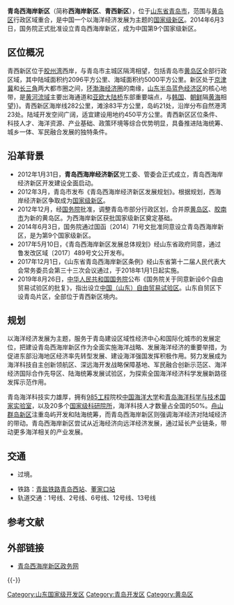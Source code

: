 {{About|位于青岛市的国家级新区|与西海岸新区范围重叠的区级行政单位|黄岛区}}
{{Infobox New Area
|新区名称       = 青岛西海岸新区<br/>Qingdao West Coast New Area
|城市图片=[[File:Qingdao_West_Coas_New_Area_Logo.jpg|300px]]
|国家           = {{PRC}}
|地区           = [[环渤海经济区|环渤海经济区]]（[[华东|华东]]）
|城市           = [[青岛市|青岛市]]
|定位           = [[国家级新区|国家级新区]]<br>海洋科技自主创新领航区<br>深远海开发战略保障基地<br>军民融合创新示范区<br>海洋经济国际合作先导区<br>陆海统筹发展试验区{{参|name=国家级新区|{{cite|url=http://finance.sina.com.cn/china/dfjj/20140609/100619353166.shtml|title=国务院关于同意设立青岛西海岸新区的批复|publisher=中国政府网|date=2014-06-09}}}}
|设立           = 2014年6月3日（[[中华人民共和国国务院|国务院]]批复设立）
|位置图片     = [[File:China_Qingdao_Huangdao_location_map.svg|300px]]
|毗邻 = [[潍坊市|潍坊市]][[诸城市|诸城市]]<br/>[[日照市|日照市]][[五莲县|五莲县]]<br/>[[日照市|日照市]][[东港区|东港区]]<br/>[[青岛市|青岛市]][[胶州市|胶州市]]
|面积           = 2096 
|气候类型       = [[温带季风气候|温带季风气候]]
|人口           = 139.26万（2010年）
|人口密度       = 664人/平方公里
|行政级别       = 
|GDP            = 2091亿元（2012年）{{参|{{cite|url=http://www.xihaian.gov.cn/n306146/n306287/index.html|title=经济实力|publisher=青岛西海岸新区政务网|date=2014-06-10|deadurl=yes|archiveurl=https://web.archive.org/web/20140715075958/http://www.xihaian.gov.cn/n306146/n306287/index.html|archivedate=2014-07-15}}}}
|GDP增速        = 
|人均GDP        = 12.2万元（2012年）
|国际空港       = 无
|国铁枢纽       = [[黄岛站|黄岛站]]、[[青岛西站|青岛西站]]、[[董家口站|董家口站]]
|邮轮母港       = 无
|国际海港       = [[青岛港|青岛港]][[黄岛油港区|黄岛油港区]]、[[前湾保税港区|前湾保税港区]]、[[董家口港区|董家口港区]]
|网址 = http://www.huangdao.gov.cn/
}}
'''青岛西海岸新区'''（简称'''西海岸新区'''、'''青西新区'''），位于[[山东省|山东省]][[青岛市|青岛市]]，范围与[[黄岛区|黄岛区]]行政区域重合，是中国一个以海洋经济发展为主题的[[国家级新区|国家级新区]]。2014年6月3日，国务院正式批准设立青岛西海岸新区，成为中国第9个国家级新区{{参|{{cite|url=http://politics.people.com.cn/n/2014/0610/c1001-25126231.html|title=青岛西海岸新区成第9个国家级新区|publisher=新京报|date=2014-06-10}}}}。

== 区位概况 ==
青西新区位于[[胶州湾|胶州湾]]西岸，与青岛市主城区隔湾相望，包括青岛市[[黄岛区|黄岛区]]全部行政区域，其中陆域面积约2096平方公里、海域面积约5000平方公里。新区处于[[京津冀城市群|京津冀]]和[[长江三角洲经济圈|长三角]]两大都市圈之间，[[环渤海经济圈|环渤海经济圈]]的南缘，[[山东半岛蓝色经济区|山东半岛蓝色经济区]]的核心地带，是[[黄河流域|黄河流域]]主要出海通道和[[亚欧大陆桥|亚欧大陆桥]]东部重要端点，与[[韩国|韩国]]、[[朝鲜|朝鲜]]隔[[黄海|黄海]]相望{{参|{{ cite|url=http://qd.ifeng.com/special/sdjjxq/detail_2013_04/25/747457_0.shtml|title=青岛西海岸经济新区简介|publisher=青岛西海岸官网|date=2014-04-25}}}}。青西新区海岸线282公里，滩涂83平方公里，岛屿21处，沿岸分布自然港湾23处。陆域开发空间广阔，适宜建设用地约450平方公里{{参|{{cite|url=http://www.xihaian.gov.cn/n306146/n306285/index.html|title=自然资源|publisher=青岛西海岸官网|date=2014-06-10|deadurl=yes|archiveurl=https://web.archive.org/web/20140812122030/http://www.xihaian.gov.cn/n306146/n306285/index.html|archivedate=2014-08-12}}}}。青西新区区位条件、科技人才、海洋资源、产业基础、政策环境等综合优势明显，具备推进陆海统筹、城乡一体、军民融合发展的独特条件{{参|{{cite|url=http://news.qingdaonews.com/qingdao/2014-06/10/content_10505725.htm|title=青岛西海岸新区诞生始末 五大定位详细解读|publisher=青岛早报|date=2014-06-10}}}}。

== 沿革背景 ==
*2012年1月31日，'''青岛西海岸经济新区'''党工委、管委会正式成立，青岛西海岸经济新区开发建设全面启动。
*2012年3月，青岛市发布《青岛西海岸经济新区发展规划》。根据规划，西海岸经济新区争取成为[[国家级新区|国家级新区]]。
*2012年12月，经[[中华人民共和国国务院|国务院]]批准，调整青岛市部分行政区划，合并原[[黄岛区|黄岛区]]、[[胶南市|胶南市]]为新的黄岛区。为西海岸新区获批国家级新区奠定基础。
*2014年6月3日，国务院通过国函〔2014〕71号文批准同意设立青岛西海岸新区，是为第9个国家级新区。{{参|{{cite|url=http://www.gov.cn/zhengce/content/2014-06/09/content_8870.htm|title=国务院关于同意设立青岛西海岸新区的批复|publisher=中国政府网|date=2014-06-09|accessdate=2014-06-12|archive-date=2015-12-11|archive-url=https://web.archive.org/web/20151211034713/http://www.gov.cn/zhengce/content/2014-06/09/content_8870.htm|dead-url=no}}}}
*2017年5月10日，《青岛西海岸新区发展总体规划》经山东省政府同意，通过鲁发改区域〔2017〕489号文公开发布。{{参|{{cite|url=http://www.sdfgw.gov.cn/art/2017/5/13/art_48_249760.html|title=关于印发青岛西海岸新区发展总体规划的通知|publisher=山东省发展和改革委员会网站|date=2017-05-13}}{{Dead link|date=2018年7月 |bot=InternetArchiveBot |fix-attempted=yes }}}}
*2017年12月1日，《山东省青岛西海岸新区条例》经山东省第十二届人民代表大会常务委员会第三十三次会议通过，于2018年1月1日起实施。{{参|{{cite|url=http://www.sdrd.gov.cn/articles/ch00023/201712/f1df5850-ee30-460b-a146-ac616f01fb17.shtml|title=山东省青岛西海岸新区条例|publisher=山东人大门户网站|date=2017-12-01}}{{Dead link|date=2020年1月 |bot=InternetArchiveBot |fix-attempted=yes }}}}
*2019年8月26日，[[中华人民共和国国务院|中华人民共和国国务院]]公布《国务院关于同意新设6个自由贸易试验区的批复》，指出设立[[中国（山东）自由贸易试验区|中国（山东）自由贸易试验区]]。山东自贸区下设青岛片区，全部位于青西新区境内{{参|{{cite|url=http://news.bandao.cn/a/273493.html|title=中国（山东）自贸试验区获批 青岛片区位置确定|publisher=青岛日报|date=2019-08-26}}}}。

== 规划 ==
以海洋经济发展为主题，服务于青岛建设区域性经济中心和国际化城市的发展定位，把建设青岛西海岸新区作为全面实施海洋战略、发展海洋经济的重要举措，为促进东部沿海地区经济率先转型发展、建设海洋强国发挥积极作用{{参|{{cite|url=http://business.sohu.com/20140610/n400624379.shtml|title=青岛西海岸获批国家级新区 海洋经济成发展新引擎|publisher=每日经济新闻|date=2014-04-25}}}}。努力发展成为海洋科技自主创新领航区、深远海开发战略保障基地、军民融合创新示范区、海洋经济国际合作先导区、陆海统筹发展试验区，为探索全国海洋经济科学发展新路径发挥示范作用{{参|name=国家级新区}}{{参|{{cite|url=http://news.bandao.cn/news_html/201406/20140610/news_20140610_2421327.shtml|title=青岛西海岸新区海洋经济唱主角 重点发展六产业|publisher=半岛网-半岛都市报|date=2014-06-10}}}}。

青岛海洋科技实力雄厚，拥有[[985工程|985工程]]院校[[中国海洋大学|中国海洋大学]]和[[青岛海洋科学与技术国家实验室|青岛海洋科学与技术国家实验室]]，以及20多个[[青岛科研院所|国家级科研院所]]，海洋科技人才数量占全国的50%。[[舟山群岛新区|舟山群岛新区]]注重岛屿开发和陆海统筹，而青岛西海岸新区则强调海洋经济对陆域经济的带动。青岛西海岸新区尝试从近海经济向远洋经济发展，通过延长产业链条，带动更多海洋相关的产业发展{{参|{{cite|url=http://money.163.com/14/0610/03/9UBLROAI00253B0H.html|title=青岛西海岸新区获批 拟建深远海开发战略保障基地|publisher=21世纪经济报道|date=2014-06-10|access-date=2014-06-11|archive-url=https://web.archive.org/web/20171231212041/http://money.163.com/14/0610/03/9UBLROAI00253B0H.html|archive-date=2017-12-31|dead-url=yes}}}}。

== 交通 ==
* {{中国国道名|341}}过境。
*铁路：[[青盐铁路|青盐铁路]][[青岛西站|青岛西站]]、[[董家口站|董家口站]]
*轨道交通：1号线、2号线、6号线、12号线、13号线

== 参考文献 ==
{{wikisource|国务院关于同意设立青岛西海岸新区的批复}}
{{RefFoot}}

== 外部链接 ==
*[http://www.huangdao.gov.cn/ 青岛西海岸新区政务网]

{{-}}
{{国家级新区}}
{{中国新区|nocat}}
{{中国自由贸易试验区}}
[[Category:山东国家级开发区|Category:山东国家级开发区]]
[[Category:青岛开发区|Category:青岛开发区]]
[[Category:黄岛区|Category:黄岛区]]